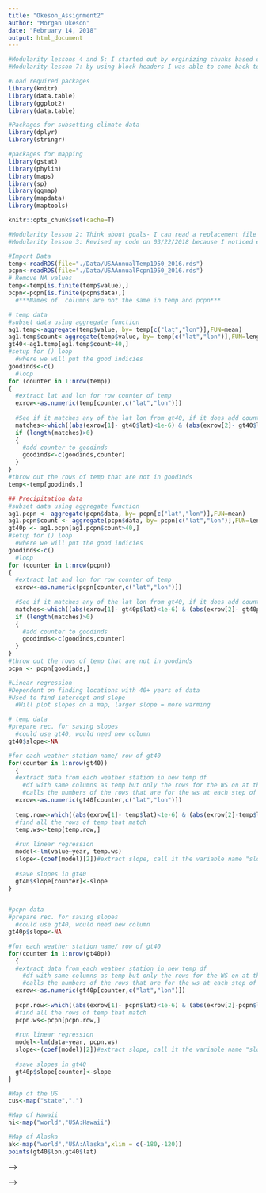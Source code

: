 ```yaml
---
title: "Okeson_Assignment2"
author: "Morgan Okeson"
date: "February 14, 2018"
output: html_document
---
```


<!---Chunk for prep--->
```r
#Modularity lessons 4 and 5: I started out by orginizing chunks based on what I knew I had to do- 1) what I would need for input 2) what I would get an an output, 3) type of code I would need to write.
#Modularity lesson 7: by using block headers I was able to come back to the code I wanted to write later and have an idea of the direction I had planned out. 

#Load required packages
library(knitr)
library(data.table)
library(ggplot2)
library(data.table)

#Packages for subsetting climate data
library(dplyr)
library(stringr)

#packages for mapping
library(gstat)
library(phylin)
library(maps)
library(sp)
library(ggmap)
library(mapdata)
library(maptools)

knitr::opts_chunk$set(cache=T)

```

<!---Chunk for loading the data and removing NA--->
```r
#Modularity lesson 2: Think about goals- I can read a replacement file easily here and won't have to change the code below
#Modularity lesson 3: Revised my code on 03/22/2018 because I noticed errors and found better ways to clean the data

#Import Data
temp<-readRDS(file="./Data/USAAnnualTemp1950_2016.rds")
pcpn<-readRDS(file="./Data/USAAnnualPcpn1950_2016.rds")
# Remove NA values
temp<-temp[is.finite(temp$value),]
pcpn<-pcpn[is.finite(pcpn$data),]
  #***Names of  columns are not the same in temp and pcpn***
```

<!---Chunk for subsetting the data--->
```r
# temp data
#subset data using aggregate function
ag1.temp<-aggregate(temp$value, by= temp[c("lat","lon")],FUN=mean)
ag1.temp$count<-aggregate(temp$value, by= temp[c("lat","lon")],FUN=length)[,3]
gt40<-ag1.temp[ag1.temp$count>40,]
#setup for () loop
  #where we will put the good indicies
goodinds<-c()
  #loop
for (counter in 1:nrow(temp))
{
  #extract lat and lon for row counter of temp
  exrow<-as.numeric(temp[counter,c("lat","lon")])
  
  #See if it matches any of the lat lon from gt40, if it does add counter into goodinds
  matches<-which((abs(exrow[1]- gt40$lat)<1e-6) & (abs(exrow[2]- gt40$lon)<1e-6))
  if (length(matches)>0)
  {
    #add counter to goodinds
    goodinds<-c(goodinds,counter)
  }
}
#throw out the rows of temp that are not in goodinds
temp<-temp[goodinds,]

## Precipitation data
#subset data using aggregate function
ag1.pcpn <- aggregate(pcpn$data, by= pcpn[c("lat","lon")],FUN=mean)
ag1.pcpn$count <- aggregate(pcpn$data, by= pcpn[c("lat","lon")],FUN=length)[,3]
gt40p <- ag1.pcpn[ag1.pcpn$count>40,]
#setup for () loop
  #where we will put the good indicies
goodinds<-c()
  #loop
for (counter in 1:nrow(pcpn))
{
  #extract lat and lon for row counter of temp
  exrow<-as.numeric(pcpn[counter,c("lat","lon")])
  
  #See if it matches any of the lat lon from gt40, if it does add counter into goodinds
  matches<-which((abs(exrow[1]- gt40p$lat)<1e-6) & (abs(exrow[2]- gt40p$lon)<1e-6))
  if (length(matches)>0)
  {
    #add counter to goodinds
    goodinds<-c(goodinds,counter)
  }
}
#throw out the rows of temp that are not in goodinds
pcpn <- pcpn[goodinds,]

```

<!---Chunk for Linear Regression--->
```r
#Linear regression
#Dependent on finding locations with 40+ years of data
#Used to find intercept and slope
  #Will plot slopes on a map, larger slope = more warming

# temp data
#prepare rec. for saving slopes
  #could use gt40, would need new column 
gt40$slope<-NA

#for each weather station name/ row of gt40
for(counter in 1:nrow(gt40))
  {
  #extract data from each weather station in new temp df
    #df with same columns as temp but only the rows for the WS on at this point in loop
    #calls the numbers of the rows that are for the ws at each step of the loop
  exrow<-as.numeric(gt40[counter,c("lat","lon")])
  
  temp.row<-which((abs(exrow[1]- temp$lat)<1e-6) & (abs(exrow[2]-temp$lon)<1e-6))
  #find all the rows of temp that match 
  temp.ws<-temp[temp.row,]
  
  #run linear regression
  model<-lm(value~year, temp.ws)
  slope<-(coef(model)[2])#extract slope, call it the variable name "slope"
  
  #save slopes in gt40
  gt40$slope[counter]<-slope
}


#pcpn data
#prepare rec. for saving slopes
  #could use gt40, would need new column 
gt40p$slope<-NA

#for each weather station name/ row of gt40
for(counter in 1:nrow(gt40p))
  {
  #extract data from each weather station in new temp df
    #df with same columns as temp but only the rows for the WS on at this point in loop
    #calls the numbers of the rows that are for the ws at each step of the loop
  exrow<-as.numeric(gt40p[counter,c("lat","lon")])
  
  pcpn.row<-which((abs(exrow[1]- pcpn$lat)<1e-6) & (abs(exrow[2]-pcpn$lon)<1e-6))
  #find all the rows of temp that match 
  pcpn.ws<-pcpn[pcpn.row,]
  
  #run linear regression
  model<-lm(data~year, pcpn.ws)
  slope<-(coef(model)[2])#extract slope, call it the variable name "slope"
  
  #save slopes in gt40
  gt40p$slope[counter]<-slope
}
```


<!---Chunk for preparing for mapping (R maps package)--->
```r
#Map of the US
cus<-map("state",".")

#Map of Hawaii
hi<-map("world","USA:Hawaii")

#Map of Alaska
ak<-map("world","USA:Alaska",xlim = c(-180,-120))
points(gt40$lon,gt40$lat)
```

<!-- <!---Chunk for Temp Map---> -->
<!-- ```{r echo=F, cache=T} -->
<!-- #Terry's approach -->
<!-- #make data frame with slopes and coordinates into spatial objects -->
<!--   #Produce a grid that creates a greater density of points between those -->
<!--   #use idw function to interpolate spatial object of the data frame  -->
<!--     #slopes as a function of coordinates -->
<!--   #Plot result of idw (spatial object) with spplot -->
<!--     #spplot(data = spatial df, zcol=slope) -->
<!--     #or spplot.grid(obj= new_df, zcol = "slope") -->
<!--     #will give a heat map of the grids  -->

<!-- #grid for hawaii -->
<!-- hix<-seq(-160.24345, -154.80420,by = .1) -->
<!-- hiy<-seq(18.96392, 22.22314, by = .1) -->
<!-- hid1<-expand.grid(x=hix,y=hiy) -->

<!-- #hawaii idw -->
<!-- hi.idw<-phylin::idw(values = gt40[,"slope"],coords = gt40[,c("lat","lon")], grid = hid1) -->

<!-- #slopes as a function of coordinates -->
<!-- sp::coordinates(hid1)<- c("x","y") -->

<!-- #convert to spatial points df -->
<!-- hid1$slope<-hi.idw -->

<!-- #Plot result of idw (spatial object) with spplot -->
<!-- spplot(obj = hid1, zcol = hid1@data$Z) -->



<!-- ``` -->

<!-- <!---Chunk for Temp Map using automap---> -->
<!-- ```{r echo=F, cache=T} -->

<!-- #load automap (can move this to beginning with rest of the packages if it is successful) -->
<!-- library(automap) -->

<!-- #Ordinary kriging  -->
<!-- #Need help understanding that these arguments mean in relation to my data https://www.r-bloggers.com/automatic-spatial-interpolation-with-r-the-automap-package/ -->




<!-- ``` -->